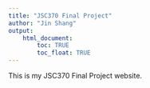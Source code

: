 ```yaml
---
title: "JSC370 Final Project"
author: "Jin Shang"
output: 
    html_document:
        toc: TRUE
        toc_float: TRUE
---
```


This is my JSC370 Final Project website.